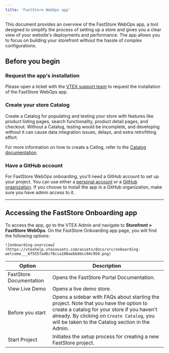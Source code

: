 ```yaml
---
title: 'FastStore WebOps app'
---
```


This document provides an overview of the FastStore WebOps app, a tool designed to simplify the process of setting up a store and gives you a clear view of your website's deployments and performance. The app allows you to focus on building your storefront without the hassle of complex configurations.

## Before you begin

<Steps>

### Request the app's installation

Please open a ticket with the [VTEX support team](https://help.vtex.com/support) to request the installation of the FastStore WebOps app.


### Create your store Catalog

Create a Catalog for populating and testing your store with features like product listing pages, search functionality, product detail pages, and checkout. Without a Catalog, testing would be incomplete, and developing without it can cause data integration issues, delays, and extra retrofitting effort.

For more information on how to create a Catlog, refer to the [Catalog documentation](https://help.vtex.com/en/tracks/catalog-101--5AF0XfnjfWeopIFBgs3LIQ/3rA2tTpIoEXdv2nzC27zxR).

### Have a GitHub account 

For FastStore WebOps onboarding, you'll need a GitHub account to set up your project. You can use either a [personal account](https://docs.github.com/en/account-and-profile/setting-up-and-managing-your-personal-account-on-github) or a [GitHub organization](https://docs.github.com/en/organizations/collaborating-with-groups-in-organizations/about-organizations).
If you choose to install the app in a GitHub organization, make sure you have admin access to it.

</Steps>

---

## Accessing the FastStore Onboarding app

To access the app, go to the VTEX Admin and navigate to **Storefront > FastStore WebOps**. On the FastStore Onboarding app page, you will find the following options:

    ![onboarding-overview](https://vtexhelp.vtexassets.com/assets/docs/src/onboarding-welcome___6f555fad8cf8cca100aebbddcc04c950.png)

| Option                  | Description                                                                                                                                                                                                                             |
| ----------------------- | --------------------------------------------------------------------------------------------------------------------------------------------------------------------------------------------------------------------------------------- |
| FastStore Documentation | Opens the FastStore Portal Documentation.                                                                                                                                                                                               |
| View Live Demo          | Opens a live demo store.                                                                                                                                                                                                                |
| Before you start        | Opens a sidebar with FAQs about starting the project. Note that you have the option to create a catalog for your store if you haven't already. By clicking on `Create Catalog`, you will be taken to the Catalog section in the Admin.  |
| Start Project           | Initiates the setup process for creating a new FastStore project.                                                                                                                                                                       |
